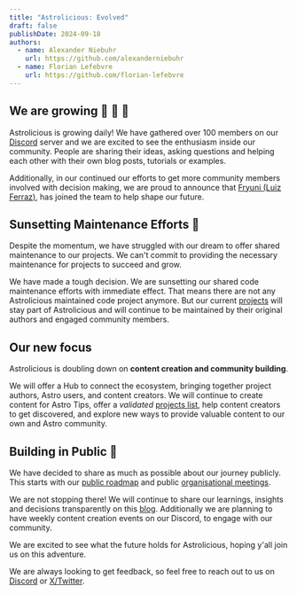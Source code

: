 ```yaml
---
title: "Astrolicious: Evolved"
draft: false
publishDate: 2024-09-18
authors:
  - name: Alexander Niebuhr
    url: https://github.com/alexanderniebuhr
  - name: Florian Lefebvre
    url: https://github.com/florian-lefebvre
---
```


## We are growing 🌱 🌿 🌳

Astrolicious is growing daily! We have gathered over 100 members on our [Discord](https://chat.astrolicious.dev) server and we are excited to see the enthusiasm inside our community. People are sharing their ideas, asking questions and helping each other with their own blog posts, tutorials or examples.

Additionally, in our continued our efforts to get more community members involved with decision making, we are proud to announce that [Fryuni (Luiz Ferraz)](https://github.com/fryuni), has joined the team to help shape our future.

## Sunsetting Maintenance Efforts 🌇

Despite the momentum, we have struggled with our dream to offer shared maintenance to our projects. We can't commit to providing the necessary maintenance for projects to succeed and grow.

We have made a tough decision. We are sunsetting our shared code maintenance efforts with immediate effect. That means there are not any Astrolicious maintained code project anymore. But our current [projects](/projects) will stay part of Astrolicious and will continue to be maintained by their original authors and engaged community members.

## Our new focus

Astrolicious is doubling down on **content creation and community building**.

We will offer a Hub to connect the ecosystem, bringing together project authors, Astro users, and content creators. We will continue to create content for Astro Tips, offer a _validated_ [projects list](/projects), help content creators to get discovered, and explore new ways to provide valuable content to our own and Astro community.

## Building in Public 📢

We have decided to share as much as possible about our journey publicly. This starts with our [public roadmap](https://github.com/orgs/astrolicious/projects/1) and public [organisational meetings](https://discord.com/events/1217527207467946087/1285303597181177958).

We are not stopping there! We will continue to share our learnings, insights and decisions transparently on this [blog](/blog). Additionally we are planning to have weekly content creation events on our Discord, to engage with our community.

We are excited to see what the future holds for Astrolicious, hoping y'all join us on this adventure.

We are always looking to get feedback, so feel free to reach out to us on [Discord](https://chat.astrolicious.dev) or [X/Twitter](https://twitter.com/astroliciousdev).
